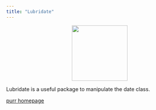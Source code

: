 ```yaml
---
title: "Lubridate"
---
```


<center>
![](../images/lubridate.png){style="width:150px"}
</center>

Lubridate is a useful package to manipulate the date class.

[purr homepage](https://lubridate.tidyverse.org/)